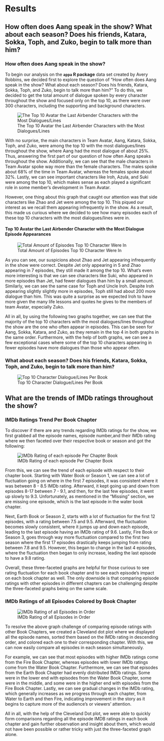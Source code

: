 # Results

## How often does Aang speak in the show? What about each season? Does his friends, Katara, Sokka, Toph, and Zuko, begin to talk more than him?
### How often does Aang speak in the show?

To begin our analysis on the **`appa` R package** data set created by Avery 
Robbins, we decided first to explore the question of "How often does Aang speak 
in the show? What about each season? Does his friends, Katara, Sokka, Toph, and 
Zuko, begin to talk more than him?" To do this, we decided to get the total 
amount of dialogue spoken by every character throughout the show and focused 
only on the top 10, as there were over 300 characters, including the supporting 
and background characters. 

![The Top 10 Avatar the Last Airbender Characters with the Most Dialogues/Lines ](images/graphs/top10_character_dialogue.png)

With no surprise, the main characters in Team Avatar, Aang, Katara, Sokka, 
Toph, and Zuko, were among the top 10 with the most dialogues/lines throughout 
the show, where Aang had the most dialogue of about 25%. Thus, answering the 
first part of our question of how often Aang speaks throughout the show. 
Additionally, we can see that the male characters in Team Avatar spoke way more 
than the female characters. The males spoke about 68% of the time in Team Avatar, 
whereas the females spoke about 32%. Lastly, we can see important characters 
like Iroh, Azula, and Suki were among the top 10, which makes sense as each 
played a significant role in some member's development in Team Avatar.

However, one thing about this graph that caught our attention was that side 
characters like Zhao and Jet were among the top 10. This piqued our interest as 
we recall them appearing infrequently in the show. As a result, this made us 
curious where we decided to see how many episodes each of these top 10 
characters with the most dialogues/lines were in.

#### Top 10 Avatar the Last Airbender Character with the Most Dialogue Episode Appearances

![Total Amount of Episodes Top 10 Character Were In](images/graphs/top10_character_episode_appearance.png) 

As you can see, our suspicions about Zhao and Jet appearing infrequently in the 
show were correct. Despite Jet only appearing in 5 and Zhao appearing in 7 
episodes, they still made it among the top 10. What’s even more interesting is 
that we can see characters like Suki, who appeared in more episodes than Jet, 
had fewer dialogues than him by a small amount. Similarly, we can see the same 
case for Toph and Uncle Iroh. Despite Iroh appearing slightly slightly more in 
episodes, Toph still had about 200 more dialogue than him. This was quite a 
surprise as we expected Iroh to have more given the many life lessons and quotes 
he gives to the members of team Avatar, especially Zuko.

All in all, by using the following two graphs together, we can see that the 
majority of the top 10 characters with the most dialogues/lines throughout the 
show are the one who often appear in episodes. This can be seen for Aang, Sokka,
Katara, and Zuko, as they remain in the top 4 in both graphs in the same order. 
Furthermore, with the help of both graphs, we can see a few exceptional cases 
where some of the top 10 characters appearing in fewer episodes have more 
dialogues than those who appear often.  

### What about each season? Does his friends, Katara, Sokka, Toph, and Zuko, begin to talk more than him?

![Top 10 Character Dialogue/Lines Per Book](images/graphs/top10_character_dialogue_per_book.png)

## What are the trends of IMDb ratings throughout the show?  
### IMDb Ratings Trend Per Book Chapter  

To discover if there are any trends regarding IMDb ratings for the show, we 
first grabbed all the episode names, episode number,and their IMDb rating where 
we then faceted over their respective book or season and got the following: 

![IMDb Rating of each episode Per Chapter Book](images/graphs/avatar_show_imdb_rating_per_book.png)

From this, we can see the trend of each episode with respect to their chapter 
book. Starting with Water Book or Season 1, we can see a lot of fluctuation 
going on where in the first 7 episodes, it was consistent where it was between 
8 - 8.5 IMDb rating. Afterward, it kept going up and down from episodes 8-17 
between 7 - 9.1, and then, for the last few episodes, it went up slowly to 9.3. 
Unfortunately, as mentioned in the “Missing” section, we are missing one 
episode, which is the last episode in the water book chapter.

Next, Earth Book or Season 2, starts with a lot of fluctuation for the first 
12 episodes, with a rating between 7.5 and 9.5. Afterward, the fluctuation 
becomes slowly consistent, where it jumps up and down each episode, leading to 
the last episode having an IMDb rating of 9.6. Lastly, Fire Book or Season 3, 
goes through way more fluctuation compared to the first two season where the 
first 17 episodes drastically keeps jumping from rating between 7.8 and 9.5. 
However, this began to change in the last 4 episodes, where the fluctuation 
then began to only increase, leading the last episode to have a 9.8 rating. 

Overall, these three-faceted graphs are helpful for those curious to see rating 
fluctuation for each book chapter and to see each episode's impact on each book 
chapter as well. The only downside is that comparing episode ratings with other 
episodes in different chapters can be challenging despite the three-faceted 
graphs being on the same scale.   

### IMDb Ratings of all Episodes Colored by Book Chapter  

![IMDb Rating of all Episodes in Order](images/graphs/avatar_show_imdb_rating_all_episode.png)

To resolve the above graph challenge of comparing episode ratings with other 
Book Chapters, we created a Cleveland dot plot where we displayed all the 
episode names, sorted them based on the IMDb rating in descending order, and 
colored each one to their corresponding chapter. With this, we can now easily 
compare all episodes in each season simultaneously.  

For example, we can see that most episodes with higher IMDb ratings come from 
the Fire Book Chapter, whereas episodes with lower IMDb ratings come from the 
Water Book Chapter. Furthermore, we can see that episodes from the Earth Book 
Chapter had evenly distributed IMDb ratings. Some were in the lower end with 
episodes from the Water Book Chapter, some were in the middle, and some were in 
the higher end with episodes from the Fire Book Chapter. Lastly, we can see 
gradual changes in the IMDb rating, which generally increases as we progress 
through each chapter, from Water to Earth and then Fire, indicating improvement 
in the story as it begins to capture more of the audience's or viewers' 
attention. 

All in all, with the help of the Cleveland Dot plot, we were able to quickly 
form comparisons regarding all the episode IMDB ratings in each book chapter 
and gain further observation and insight about them, which would not have been 
possible or rather tricky with just the three-faceted graph alone. 


